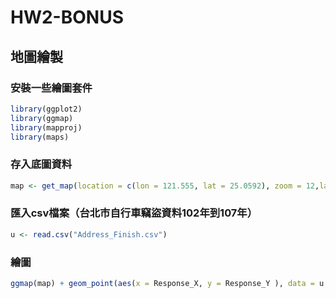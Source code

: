 
# HW2-BONUS

## 地圖繪製

### 安裝一些繪圖套件
```r
library(ggplot2)
library(ggmap)
library(mapproj)
library(maps)
```

### 存入底圖資料
```r
map <- get_map(location = c(lon = 121.555, lat = 25.0592), zoom = 12,language = "zh-TW",maptype = "toner-lite")
```

### 匯入csv檔案（台北市自行車竊盜資料102年到107年）
```r
u <- read.csv("Address_Finish.csv")
```

### 繪圖
```r
ggmap(map) + geom_point(aes(x = Response_X, y = Response_Y ), data = u )+labs(title = "台北市102年到107年自行車竊盜分布地圖")
```